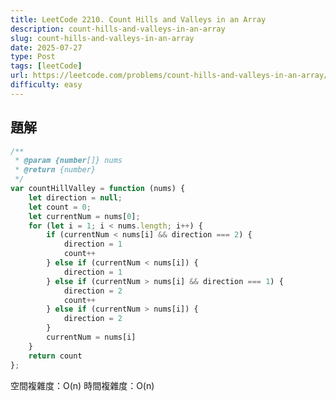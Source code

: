 ```yaml
---
title: LeetCode 2210. Count Hills and Valleys in an Array
description: count-hills-and-valleys-in-an-array
slug: count-hills-and-valleys-in-an-array
date: 2025-07-27
type: Post
tags: [leetCode]
url: https://leetcode.com/problems/count-hills-and-valleys-in-an-array/description/
difficulty: easy
---
```


## 題解

```javascript
/**
 * @param {number[]} nums
 * @return {number}
 */
var countHillValley = function (nums) {
    let direction = null;
    let count = 0;
    let currentNum = nums[0];
    for (let i = 1; i < nums.length; i++) {
        if (currentNum < nums[i] && direction === 2) {
            direction = 1
            count++
        } else if (currentNum < nums[i]) {
            direction = 1
        } else if (currentNum > nums[i] && direction === 1) {
            direction = 2
            count++
        } else if (currentNum > nums[i]) {
            direction = 2
        }
        currentNum = nums[i]
    }
    return count
};
```
空間複雜度：O(n)
時間複雜度：O(n)